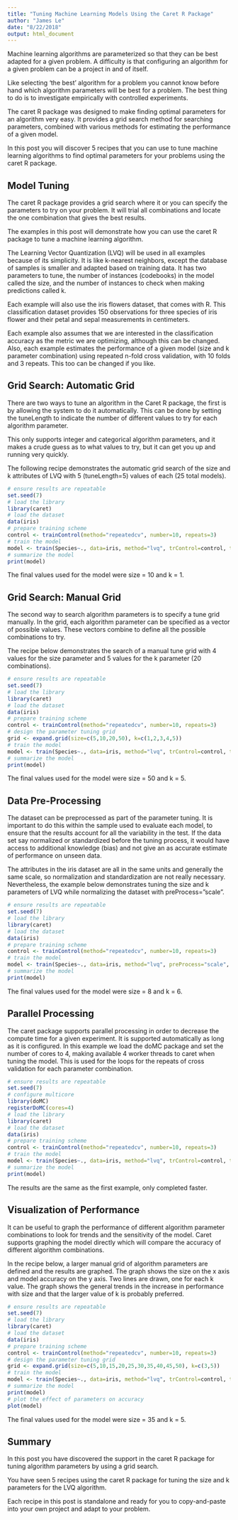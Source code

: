 ```yaml
---
title: "Tuning Machine Learning Models Using the Caret R Package"
author: "James Le"
date: "8/22/2018"
output: html_document
---
```


Machine learning algorithms are parameterized so that they can be best adapted for a given problem. A difficulty is that configuring an algorithm for a given problem can be a project in and of itself.

Like selecting ‘the best’ algorithm for a problem you cannot know before hand which algorithm parameters will be best for a problem. The best thing to do is to investigate empirically with controlled experiments.

The caret R package was designed to make finding optimal parameters for an algorithm very easy. It provides a grid search method for searching parameters, combined with various methods for estimating the performance of a given model.

In this post you will discover 5 recipes that you can use to tune machine learning algorithms to find optimal parameters for your problems using the caret R package.

## Model Tuning

The caret R package provides a grid search where it or you can specify the parameters to try on your problem. It will trial all combinations and locate the one combination that gives the best results.

The examples in this post will demonstrate how you can use the caret R package to tune a machine learning algorithm.

The Learning Vector Quantization (LVQ) will be used in all examples because of its simplicity. It is like k-nearest neighbors, except the database of samples is smaller and adapted based on training data. It has two parameters to tune, the number of instances (codebooks) in the model called the size, and the number of instances to check when making predictions called k.

Each example will also use the iris flowers dataset, that comes with R. This classification dataset provides 150 observations for three species of iris flower and their petal and sepal measurements in centimeters.

Each example also assumes that we are interested in the classification accuracy as the metric we are optimizing, although this can be changed. Also, each example estimates the performance of a given model (size and k parameter combination) using repeated n-fold cross validation, with 10 folds and 3 repeats. This too can be changed if you like.

## Grid Search: Automatic Grid
There are two ways to tune an algorithm in the Caret R package, the first is by allowing the system to do it automatically. This can be done by setting the tuneLength to indicate the number of different values to try for each algorithm parameter.

This only supports integer and categorical algorithm parameters, and it makes a crude guess as to what values to try, but it can get you up and running very quickly.

The following recipe demonstrates the automatic grid search of the size and k attributes of LVQ with 5 (tuneLength=5) values of each (25 total models).

```r
# ensure results are repeatable
set.seed(7)
# load the library
library(caret)
# load the dataset
data(iris)
# prepare training scheme
control <- trainControl(method="repeatedcv", number=10, repeats=3)
# train the model
model <- train(Species~., data=iris, method="lvq", trControl=control, tuneLength=5)
# summarize the model
print(model)
```

The final values used for the model were size = 10 and k = 1.

## Grid Search: Manual Grid
The second way to search algorithm parameters is to specify a tune grid manually. In the grid, each algorithm parameter can be specified as a vector of possible values. These vectors combine to define all the possible combinations to try.

The recipe below demonstrates the search of a manual tune grid with 4 values for the size parameter and 5 values for the k parameter (20 combinations).

```r
# ensure results are repeatable
set.seed(7)
# load the library
library(caret)
# load the dataset
data(iris)
# prepare training scheme
control <- trainControl(method="repeatedcv", number=10, repeats=3)
# design the parameter tuning grid
grid <- expand.grid(size=c(5,10,20,50), k=c(1,2,3,4,5))
# train the model
model <- train(Species~., data=iris, method="lvq", trControl=control, tuneGrid=grid)
# summarize the model
print(model)
```

The final values used for the model were size = 50 and k = 5.

## Data Pre-Processing
The dataset can be preprocessed as part of the parameter tuning. It is important to do this within the sample used to evaluate each model, to ensure that the results account for all the variability in the test. If the data set say normalized or standardized before the tuning process, it would have access to additional knowledge (bias) and not give an as accurate estimate of performance on unseen data.

The attributes in the iris dataset are all in the same units and generally the same scale, so normalization and standardization are not really necessary. Nevertheless, the example below demonstrates tuning the size and k parameters of LVQ while normalizing the dataset with preProcess=”scale”.

```r
# ensure results are repeatable
set.seed(7)
# load the library
library(caret)
# load the dataset
data(iris)
# prepare training scheme
control <- trainControl(method="repeatedcv", number=10, repeats=3)
# train the model
model <- train(Species~., data=iris, method="lvq", preProcess="scale", trControl=control, tuneLength=5)
# summarize the model
print(model)
```

The final values used for the model were size = 8 and k = 6.

## Parallel Processing
The caret package supports parallel processing in order to decrease the compute time for a given experiment. It is supported automatically as long as it is configured. In this example we load the doMC package and set the number of cores to 4, making available 4 worker threads to caret when tuning the model. This is used for the loops for the repeats of cross validation for each parameter combination.

```r
# ensure results are repeatable
set.seed(7)
# configure multicore
library(doMC)
registerDoMC(cores=4)
# load the library
library(caret)
# load the dataset
data(iris)
# prepare training scheme
control <- trainControl(method="repeatedcv", number=10, repeats=3)
# train the model
model <- train(Species~., data=iris, method="lvq", trControl=control, tuneLength=5)
# summarize the model
print(model)
```

The results are the same as the first example, only completed faster.

## Visualization of Performance
It can be useful to graph the performance of different algorithm parameter combinations to look for trends and the sensitivity of the model. Caret supports graphing the model directly which will compare the accuracy of different algorithm combinations.

In the recipe below, a larger manual grid of algorithm parameters are defined and the results are graphed. The graph shows the size on the x axis and model accuracy on the y axis. Two lines are drawn, one for each k value. The graph shows the general trends in the increase in performance with size and that the larger value of k is probably preferred.

```r
# ensure results are repeatable
set.seed(7)
# load the library
library(caret)
# load the dataset
data(iris)
# prepare training scheme
control <- trainControl(method="repeatedcv", number=10, repeats=3)
# design the parameter tuning grid
grid <- expand.grid(size=c(5,10,15,20,25,30,35,40,45,50), k=c(3,5))
# train the model
model <- train(Species~., data=iris, method="lvq", trControl=control, tuneGrid=grid)
# summarize the model
print(model)
# plot the effect of parameters on accuracy
plot(model)
```

The final values used for the model were size = 35 and k = 5.

## Summary
In this post you have discovered the support in the caret R package for tuning algorithm parameters by using a grid search.

You have seen 5 recipes using the caret R package for tuning the size and k parameters for the LVQ algorithm.

Each recipe in this post is standalone and ready for you to copy-and-paste into your own project and adapt to your problem.